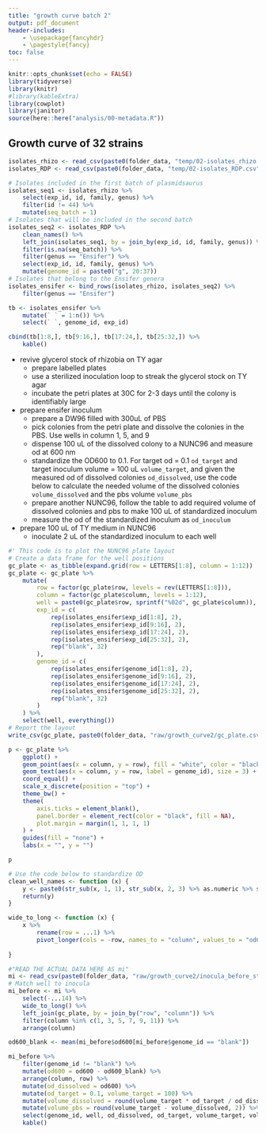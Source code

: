 ```yaml
---
title: "growth curve batch 2"
output: pdf_document
header-includes:
    - \usepackage{fancyhdr}
    - \pagestyle{fancy}
toc: false
---
```


```r
knitr::opts_chunk$set(echo = FALSE)
library(tidyverse)
library(knitr)
#library(kableExtra)
library(cowplot)
library(janitor)
source(here::here("analysis/00-metadata.R"))
```


## Growth curve of 32 strains


```r
isolates_rhizo <- read_csv(paste0(folder_data, "temp/02-isolates_rhizo.csv"), show_col_types = F)
isolates_RDP <- read_csv(paste0(folder_data, "temp/02-isolates_RDP.csv"), show_col_types = F)

# Isolates included in the first batch of plasmidsaurus
isolates_seq1 <- isolates_rhizo %>%
    select(exp_id, id, family, genus) %>%
    filter(id != 44) %>% 
    mutate(seq_batch = 1)
# Isolates that will be included in the second batch
isolates_seq2 <- isolates_RDP %>%
    clean_names() %>% 
    left_join(isolates_seq1, by = join_by(exp_id, id, family, genus)) %>%
    filter(is.na(seq_batch)) %>%
    filter(genus == "Ensifer") %>% 
    select(exp_id, id, family, genus) %>% 
    mutate(genome_id = paste0("g", 20:37))
# Isolates that belong to the Ensifer genera
isolates_ensifer <- bind_rows(isolates_rhizo, isolates_seq2) %>%
    filter(genus == "Ensifer") 

```

```r
tb <- isolates_ensifer %>% 
    mutate(` ` = 1:n()) %>%
    select(` `, genome_id, exp_id)

cbind(tb[1:8,], tb[9:16,], tb[17:24,], tb[25:32,]) %>% 
    kable()
```


- revive glycerol stock of rhizobia on TY agar
    - prepare labelled plates
    - use a sterilized inoculation loop to streak the glycerol stock on TY agar
    - incubate the petri plates at 30C for 2-3 days until the colony is identifiably large

- prepare ensifer inoculum
    - prepare a DW96 filled with 300uL of PBS
    - pick colonies from the petri plate and dissolve the colonies in the PBS. Use wells in column 1, 5, and 9
    - dispense 100 uL of the dissolved colony to a NUNC96 and measure od at 600 nm
    - standardize the OD600 to 0.1. For target od = 0.1 `od_target` and target inoculum volume = 100 uL `volume_target`, and given the measured od of dissolved colonies  `od_dissolved`, use the code below to calculate the needed volume of the dissolved colonies `volume_dissolved` and the pbs volume `volume_pbs`
    - prepare another NUNC96, follow the table to add required volume of dissolved colonies and pbs to make 100 uL of standardized inoculum
    - measure the od of the standardized inoculum as `od_inoculum`

- prepare 100 uL of TY medium in NUNC96
    - inoculate 2 uL of the standardized inoculum to each well 



```r
#' This code is to plot the NUNC96 plate layout
# Create a data frame for the well positions
gc_plate <- as_tibble(expand.grid(row = LETTERS[1:8], column = 1:12))
gc_plate <- gc_plate %>%
    mutate(
        row = factor(gc_plate$row, levels = rev(LETTERS[1:8])),
        column = factor(gc_plate$column, levels = 1:12),
        well = paste0(gc_plate$row, sprintf("%02d", gc_plate$column)),
        exp_id = c(
            rep(isolates_ensifer$exp_id[1:8], 2),
            rep(isolates_ensifer$exp_id[9:16], 2),
            rep(isolates_ensifer$exp_id[17:24], 2),
            rep(isolates_ensifer$exp_id[25:32], 2),
            rep("blank", 32)
        ),
        genome_id = c(
            rep(isolates_ensifer$genome_id[1:8], 2),
            rep(isolates_ensifer$genome_id[9:16], 2),
            rep(isolates_ensifer$genome_id[17:24], 2),
            rep(isolates_ensifer$genome_id[25:32], 2),
            rep("blank", 32)
        )
    ) %>% 
    select(well, everything())
# Report the layout
write_csv(gc_plate, paste0(folder_data, "raw/growth_curve2/gc_plate.csv"))
```


```r
p <- gc_plate %>% 
    ggplot() +
    geom_point(aes(x = column, y = row), fill = "white", color = "black", shape = 21, size = 10) +
    geom_text(aes(x = column, y = row, label = genome_id), size = 3) +
    coord_equal() +
    scale_x_discrete(position = "top") +
    theme_bw() +
    theme(
        axis.ticks = element_blank(),
        panel.border = element_rect(color = "black", fill = NA),
        plot.margin = margin(1, 1, 1, 1)
    ) +
    guides(fill = "none") +
    labs(x = "", y = "")
```


```r
p
```


```r
# Use the code below to standardize OD
clean_well_names <- function (x) {
    y <- paste0(str_sub(x, 1, 1), str_sub(x, 2, 3) %>% as.numeric %>% sprintf("%02d", .))
    return(y)
}

wide_to_long <- function (x) {
    x %>% 
        rename(row = ...1) %>%
        pivot_longer(cols = -row, names_to = "column", values_to = "od600")
        
}
```



\newpage 

```r
#"READ THE ACTUAL DATA HERE AS mi"
mi <- read_csv(paste0(folder_data, "raw/growth_curve2/inocula_before_standardization.csv"), show_col_types = F)
# Match well to inocula
mi_before <- mi %>%
    select(-...14) %>%
    wide_to_long() %>%
    left_join(gc_plate, by = join_by("row", "column")) %>%
    filter(column %in% c(1, 3, 5, 7, 9, 11)) %>%
    arrange(column)

od600_blank <- mean(mi_before$od600[mi_before$genome_id == "blank"])

mi_before %>%
    filter(genome_id != "blank") %>% 
    mutate(od600 = od600 - od600_blank) %>% 
    arrange(column, row) %>% 
    mutate(od_dissolved = od600) %>%
    mutate(od_target = 0.1, volume_target = 100) %>% 
    mutate(volume_dissolved = round(volume_target * od_target / od_dissolved, 2)) %>%
    mutate(volume_pbs = round(volume_target - volume_dissolved, 2)) %>%
    select(genome_id, well, od_dissolved, od_target, volume_target, volume_dissolved, volume_pbs) %>% 
    kable()

```









